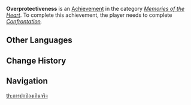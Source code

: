 {{Achievement Infobox
|title        = 
|id           = 84130
|order id     = 7011
|category     = Memories of the Heart
|description  = A single stone births a thousand ripples. It seems like Ningguang's day off is not to be.
|requirements = Complete ''[[Endless Smoke#Confrontation|Confrontation]].''
|primogems    = 5
|tracking     = 
|hidden       = 1
|quest        = The Jade Chamber's Returning Guest
|topic        = 
}}
'''Overprotectiveness''' is an [[Achievement]] in the category ''[[Memories of the Heart]]''. To complete this achievement, the player needs to complete ''[[Endless Smoke#Confrontation|Confrontation]].''
<!--
==Trivia==

==Video Guides==
{{EVT
|video1   = 
|caption1 = 
}}
-->
==Other Languages==
{{Other Languages
|en      = Overprotectiveness
|zhs     = 过当防卫
|zhs_rm  = Guòdàng Fángwèi
|zht     = 過當防衛
|zht_rm  = Guòdàng Fángwèi
|zh_tl   = Overly Defensive
|ja      = 過剰防衛
|ja_rm   = Kajou Bouei
|ja_tl   = 
|ko      = 과잉 방위
|ko_rm   = 
|ko_tl   = 
|es      = Sobreprotección
|es_tl   = 
|fr      = Une vraie maman poule
|fr_tl   = A True {{wt|mother_hen#English|Mother Hen}}
|ru      = Чрезмерная забота
|ru_tl   = 
|th      = การปกป้องเกินจริง
|th_rm   = 
|th_tl   = 
|vi      = Bảo Vệ Quá Mức
|vi_tl   = 
|de      = Überschreitung der Notwehr
|de_tl   = Beyond Self-defence
|id      = Overprotektif
|id_tl   = Overprotective
|pt      = Defesa Excessiva
|pt_tl   = 
}}

==Change History==
{{Change History|2.4}}
<!--
==References==
{{Reflist}}
-->
==Navigation==
{{Achievement Navbox|Memories of the Heart}}
[[th:การปกป้องเกินจริง]]